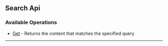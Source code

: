 
## Search Api

### Available Operations

* [Get](/curl/search_api/get) - Returns the content that matches the specified query

---
<Get />
